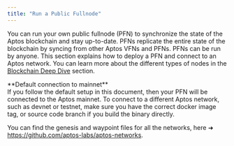 ```yaml
---
title: "Run a Public Fullnode"
---
```



You can run your own public fullnode (PFN) to synchronize the state of the Aptos blockchain and stay
up-to-date. PFNs replicate the entire state of the blockchain by syncing from other Aptos VFNs and PFNs. PFNs
can be run by anyone. This section explains how to deploy a PFN and connect to an Aptos network. You can learn
more about the different types of nodes in the [Blockchain Deep Dive](../../../network/blockchain) section.

<Aside type="note">
  **Default connection to mainnet**<br />
  If you follow the default setup in this document, then your PFN will be connected to the Aptos mainnet. To connect
  to a different Aptos network, such as devnet or testnet, make sure you have the correct docker image tag, or source
  code branch if you build the binary directly.

  You can find the genesis and waypoint files for all the networks, here ➜ https://github.com/aptos-labs/aptos-networks.
</Aside>
